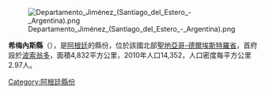 [[Image:Departamento_Jiménez_(Santiago_del_Estero_-_Argentina).png|right]]

'''希梅內斯縣'''（{{lang-es|Departamento Jiménez}}），是[[阿根廷|阿根廷]]的縣份，位於該國北部[[聖地亞哥-德爾埃斯特羅省|聖地亞哥-德爾埃斯特羅省]]，首府設於[[波索翁多|波索翁多]]，面積4,832平方公里，2010年人口14,352，人口密度每平方公里2.97人。

{{Coord|27|9|48|S|64|29|27|W|display=title}}

{{Argentina-geo-stub}}
[[Category:阿根廷縣份|Category:阿根廷縣份]]